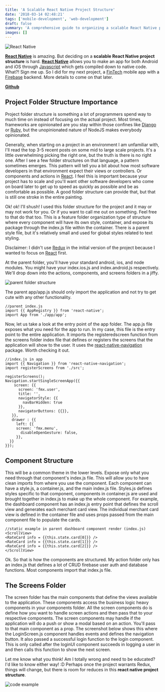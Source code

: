 ```yaml
---
title: 'A Scalable React Native Project Structure'
date: '2018-03-14 02:48:21'
tags: ['mobile-development', 'web-development']
draft: false
summary: 'A comprehensive guide to organizing a scalable React Native project with feature-based folder structure, component organization, and navigation setup for mobile app development.'
images: []
---
```


![React Native](images/28290983333_d6e748140c_o.jpg)

[**React Native**](https://facebook.github.io/react-native/) is amazing. But deciding on a **scalable React Native project structure** is hard. [**React Native**](https://facebook.github.io/react-native/) allows you to make an app for both Android and iOS through [Javascript](https://www.javascript.com/) which gets compiled down to native code. What?! Sign me up. So I did for my next project, a [FinTech](https://en.wikipedia.org/wiki/Financial_technology) mobile app  with a [Firebase](https://firebase.google.com/) backend. More details to come on that later.

**[Github](https://github.com/antonioperez/fmx)**

## Project Folder Structure Importance

Project folder structure is something a lot of programmers spend way to much time on instead of focusing on the actual project. Most times, frameworks are opinionated are you stay within those confines like [Django](https://www.djangoproject.com/) or [Ruby](http://www.ruby-lang.org/en/), but the unopinionated nature of NodeJS makes everybody opinionated.

Generally, when starting on a project in an environment I am unfamiliar with, I'll read the top 3-5 recent posts on some mid to large scale projects. It's a little overwhelming picking the right one, but the truth is there is no right one. After I see a few folder structures on that language, a pattern sometimes emerges. This pattern will tell you a bit about how most software developers in that environment expect their views or controllers. Or components and actions in [React](https://reactjs.org/). I feel this is important because your project has to scale and you'll want other software developers who come on board later to get up to speed as quickly as possible and be as comfortable as possible. A good folder structure can provide that, but that is still one stroke in the entire painting.

Ok! ok! I'll shush! I used this folder structure for the project and it may or may not work for you. Or if you want to call me out on something. Feel free to that do that too. This is a feature folder organization type of structure where every component will have its own style, container, and expose its package through the index.js file within the container. There is a parent style file, but it's relatively small and used for global styles related to text styling.

Disclaimer: I didn't use [Redux](https://redux.js.org/) in the initial version of the project because I wanted to focus on [React](https://reactjs.org/) first.

At the parent folder, you'll have your standard android, ios, and node modules. You might have your index.ios.js and index.android.js respectively. We'll drop down into the actions, components, and screens folders in a jiffy.

![parent folder structure](images/parent-folder-structure.png)

The parent app/app.js should only import the application and not try to get cute with any other functionality.

```
//parent index.js
import {{ AppRegistry }} from 'react-native';
import App from './app/app';
```

Now, let us take a look at the entry point of the app folder. The app.js file exposes what you need for the app to run. In my case, this file is the entry point to the entire application. It imports the registeredscreen function from the screens folder index file that defines or registers the screens that the application will show to the user. It uses the [react-native-navigation](https://github.com/wix/react-native-navigation) package. Worth checking it out.

```
//index.js in app
import {{ Navigation }} from 'react-native-navigation';
import registerScreens from './src';

registerScreens();
Navigation.startSingleScreenApp({{
    screen: {{
      screen: 'fmx.user',
      title: '',
      navigatorStyle: {{
        navBarHidden: true
      }},
      navigatorButtons: {{}},
   }},
   drawer : {{
     left: {{
     screen: 'fmx.menu',
       disableOpenGesture: false, 
     }},
  }}
}});
```

## Component Structure

This will be a common theme in the lower levels. Expose only what you need through that component's index.js file. This will allow you to have clean imports from where you use the component. Each component can have a style.js, a container.js, and the main index.js file. Styles.js defines styles specific to that component, components in container.js are used and brought together in index.js to make up the whole component. For example, the dashboard component has an index.js entry point that defines the scroll view and generates each merchant card view. The individual merchant card view is defined in the container file and uses props passed from the main component file to populate the cards.

```
//static example in parent dashboard component render (index.js)
<ScrollView>
<RateCard info = {{this.state.card[0]}} />
<RateCard info = {{this.state.card[1]}} />
<RateCard info = {{this.state.card[2]}} />
</ScrollView>
```

Ok. So that is how the components are structured. My action folder only has an index.js that defines a lot of CRUD firebase user auth and database functions. Most components import that index.js file.

## The Screens Folder

The screen folder has the main components that define the views available to the application. These components access the business logic heavy components in your components folder. All the screen components do is define how you want to handle screen actions and then pass that to your respective components. The screen components may handle if the application will do a push or show a modal based on an action. You'll pass to that main component as a prop. The screenshot below shows this where the LoginScreen.js component handles events and defines the navigation button. It also passed a successful login function to the login component. This is only called after the loginUI component succeeds in logging a user in and then calls this function to show the next screen.

Let me know what you think! Am I totally wrong and need to be educated? I'd like to know either way! :D Perhaps once the project warrants Redux, things will change, but there is room for reduces in this **react native project structure**.

![code example](images/code-example-1.png) 